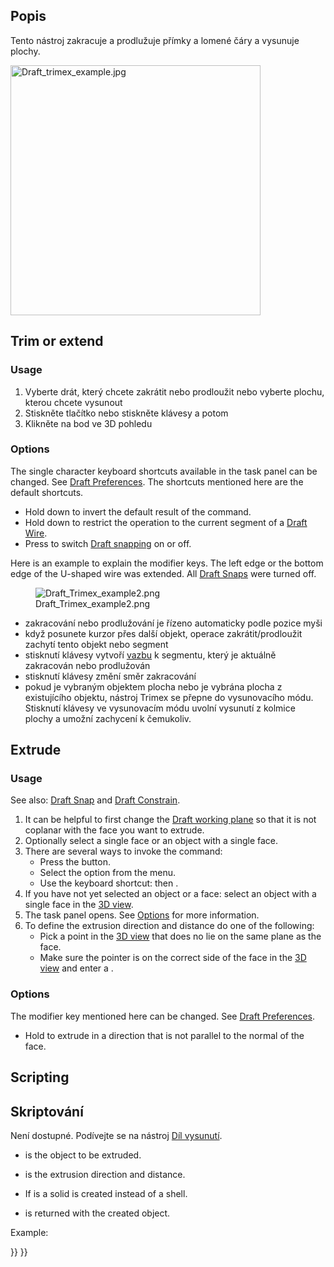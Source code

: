<languages/>

{{Docnav
|[[Draft_Offset|Offset]]
|[[Draft_Stretch|Stretch]]
|[[Draft_Workbench|Draft]]
|IconL=Draft_Offset.svg
|IconR=Draft_Stretch.svg
|IconC=Workbench_Draft.svg
}}

<div class="mw-translate-fuzzy">
{{GuiCommand/cs|Name=Draft Trimex|Name/cs=Kreslení Zakrácení/Prodloužení|Workbenches=[[Draft_Workbench/cs|Kreslení]], [[Arch_Workbench/cs|Architektura]]|MenuLocation=Kreslení → Zakrácení/Prodloužení|Shortcut=T R|SeeAlso=[[Part Extrude/cs|DílVysunutí]]}}
</div>

<span id="Description"></span>
==Popis==

<div class="mw-translate-fuzzy">
Tento nástroj zakracuje  a prodlužuje přímky a lomené čáry a vysunuje plochy.
</div>

[[Image:Draft trimex example.jpg|400px]]
{{Caption|Top: a Draft Wire extended and then trimmed.<br>
Bottom: a face extruded into a solid body.}}

==Trim or extend==

===Usage===

<div class="mw-translate-fuzzy">
# Vyberte drát, který chcete zakrátit nebo prodloužit nebo vyberte plochu, kterou chcete vysunout
# Stiskněte tlačítko {{KEY|[[Image:Draft Trimex.png|16px]] [[Draft Trimex/cs|Kreslení Zakrácení/Prodloužení]]}} nebo stiskněte klávesy {{KEY|T}} a potom {{KEY|R}}
# Klikněte na bod ve 3D pohledu
</div>

===Options===

The single character keyboard shortcuts available in the task panel can be changed. See [[Draft_Preferences|Draft Preferences]]. The shortcuts mentioned here are the default shortcuts.

* Hold down {{KEY|Alt}} to invert the default result of the command.
* Hold down {{KEY|Shift}} to restrict the operation to the current segment of a [[Draft_Wire|Draft Wire]].
* Press {{KEY|S}} to switch [[Draft_Snap|Draft snapping]] on or off.

Here is an example to explain the modifier keys. The left edge or the bottom edge of the U-shaped wire was extended. All [[Draft_Snap|Draft Snaps]] were turned off.

[[Image:Draft_Trimex_example2.png]]

<div class="mw-translate-fuzzy">
* zakracování nebo prodlužování je řízeno automaticky podle pozice myši
* když posunete kurzor přes další objekt, operace zakrátit/prodloužit zachytí tento objekt nebo segment
* stisknutí klávesy {{KEY|SHIFT}} vytvoří [[Draft_Constrain|vazbu]] k segmentu, který je aktuálně zakracován nebo prodlužován
* stisknutí klávesy {{KEY|ALT}} změní směr zakracování
* pokud je vybraným objektem plocha nebo je vybrána plocha z existujícího objektu, nástroj Trimex se přepne do vysunovacího módu. Stisknutí klávesy {{KEY|SHIFT}} ve vysunovacím módu uvolní vysunutí z kolmice plochy a umožní zachycení k čemukoliv.
</div>

==Extrude==

===Usage===

See also: [[Draft_Snap|Draft Snap]] and [[Draft_Constrain|Draft Constrain]].

# It can be helpful to first change the [[Draft_SelectPlane|Draft working plane]] so that it is not coplanar with the face you want to extrude.
# Optionally select a single face or an object with a single face.
# There are several ways to invoke the command:
#* Press the {{Button|[[Image:Draft_Trimex.svg|16px]] [[Draft_Trimex|Draft Trimex]]}} button.
#* Select the {{MenuCommand|Modification → [[Image:Draft_Trimex.svg|16px]] Trimex}} option from the menu.
#* Use the keyboard shortcut: {{KEY|T}} then {{KEY|R}}.
# If you have not yet selected an object or a face: select an object with a single face in the [[3D_view|3D view]].
# The {{MenuCommand|Trimex}} task panel opens. See [[#Options_2|Options]] for more information.
# To define the extrusion direction and distance do one of the following:
#* Pick a point in the [[3D_view|3D view]] that does no lie on the same plane as the face.
#* Make sure the pointer is on the correct side of the face in the [[3D_view|3D view]] and enter a {{MenuCommand|Distance}}.

===Options===

The modifier key mentioned here can be changed. See [[Draft_Preferences|Draft Preferences]].

* Hold {{KEY|Shift}} to extrude in a direction that is not parallel to the normal of the face.

==Scripting==

<div class="mw-translate-fuzzy">
==Skriptování==
</div>

<div class="mw-translate-fuzzy">
Není dostupné. Podívejte se na nástroj [[Part Extrude/cs|Díl vysunutí]].
</div>

{{Code|code=
extrusion = extrude(obj, vector, solid=False)
}}

* {{incode|obj}} is the object to be extruded.
* {{incode|vector}} is the extrusion direction and distance.
* If {{incode|solid}} is {{incode|True}} a solid is created instead of a shell.
* {{incode|extrusion}} is returned with the created object.

Example:

{{Code|code=
import FreeCAD as App
import Draft

doc = App.newDocument()

rectangle = Draft.make_rectangle(1500, 500)
doc.recompute()

vector = App.Vector(0, 0, 300)
solid = Draft.extrude(rectangle, vector, solid=True)
doc.recompute()
}}


{{Docnav
|[[Draft_Offset|Offset]]
|[[Draft_Stretch|Stretch]]
|[[Draft_Workbench|Draft]]
|IconL=Draft_Offset.svg
|IconR=Draft_Stretch.svg
|IconC=Workbench_Draft.svg
}}

{{Draft Tools navi{{#translation:}}}}
{{Userdocnavi{{#translation:}}}}